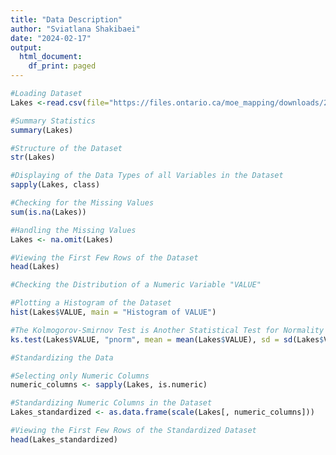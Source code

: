 ---
title: "Data Description"
author: "Sviatlana Shakibaei"
date: "2024-02-17"
output:
  html_document:
    df_print: paged
---
```{r}
#Loading Dataset
Lakes <-read.csv(file="https://files.ontario.ca/moe_mapping/downloads/2Water/GLIP/All_Lakes_GLIP.csv",header=T,sep=",")
```

```{r}
#Summary Statistics
summary(Lakes)
```

```{r}
#Structure of the Dataset
str(Lakes)
```

```{r}
#Displaying of the Data Types of all Variables in the Dataset
sapply(Lakes, class)
```

```{r}
#Checking for the Missing Values
sum(is.na(Lakes))
```

```{r}
#Handling the Missing Values
Lakes <- na.omit(Lakes)
```

```{r}
#Viewing the First Few Rows of the Dataset
head(Lakes)
```

```{r}
#Checking the Distribution of a Numeric Variable "VALUE"

#Plotting a Histogram of the Dataset
hist(Lakes$VALUE, main = "Histogram of VALUE")
```

```{r}
#The Kolmogorov-Smirnov Test is Another Statistical Test for Normality
ks.test(Lakes$VALUE, "pnorm", mean = mean(Lakes$VALUE), sd = sd(Lakes$VALUE))
```

```{r}
#Standardizing the Data

#Selecting only Numeric Columns
numeric_columns <- sapply(Lakes, is.numeric)

#Standardizing Numeric Columns in the Dataset
Lakes_standardized <- as.data.frame(scale(Lakes[, numeric_columns]))

#Viewing the First Few Rows of the Standardized Dataset
head(Lakes_standardized)

```

